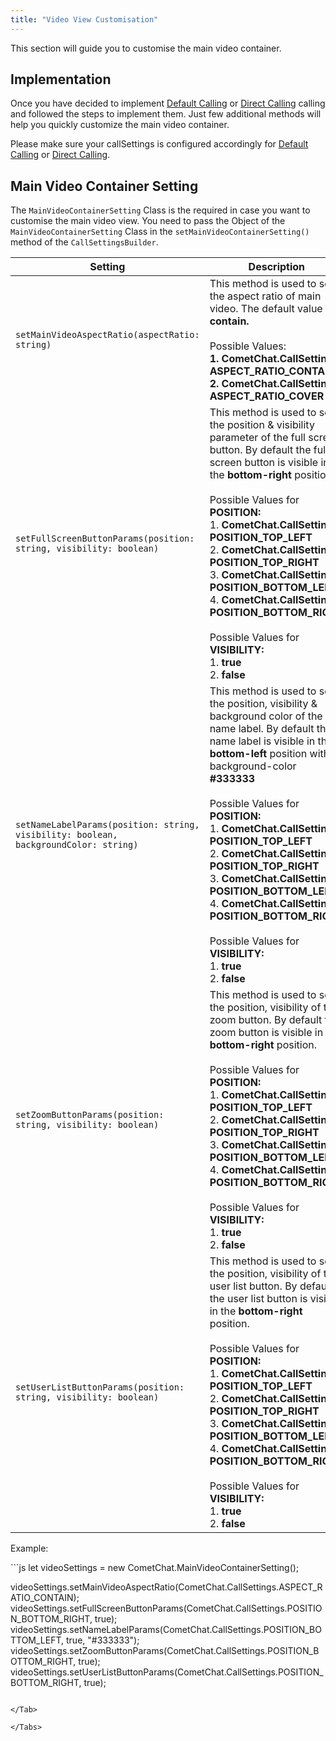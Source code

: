 ```yaml
---
title: "Video View Customisation"
---
```




This section will guide you to customise the main video container.

## Implementation

Once you have decided to implement [Default Calling](/sdk/ionic/3.0/calling-default-calling) or [Direct Calling](/sdk/ionic/3.0/calling-direct-calling) calling and followed the steps to implement them. Just few additional methods will help you quickly customize the main video container.

Please make sure your callSettings is configured accordingly for [Default Calling](/sdk/ionic/3.0/calling-default-calling) or [Direct Calling](/sdk/ionic/3.0/calling-direct-calling).

## Main Video Container Setting

The `MainVideoContainerSetting` Class is the required in case you want to customise the main video view. You need to pass the Object of the `MainVideoContainerSetting` Class in the `setMainVideoContainerSetting()` method of the `CallSettingsBuilder`.

| Setting                                                                              | Description                                                                                                                                                                                                                                                                                                                                                                                                                                                                                                           |
| ------------------------------------------------------------------------------------ | --------------------------------------------------------------------------------------------------------------------------------------------------------------------------------------------------------------------------------------------------------------------------------------------------------------------------------------------------------------------------------------------------------------------------------------------------------------------------------------------------------------------- |
| `setMainVideoAspectRatio(aspectRatio: string)`                                       | This method is used to set the aspect ratio of main video. The default value is **contain.** <br/><br />Possible Values: <br/>**1. CometChat.CallSettings. ASPECT\_RATIO\_CONTAIN** <br/>**2. CometChat.CallSettings. ASPECT\_RATIO\_COVER**                                                                                                                                                                                                                                                                                               |
| `setFullScreenButtonParams(position: string, visibility: boolean)`                   | This method is used to set the position & visibility parameter of the full screen button. By default the full screen button is visible in the **bottom-right** position. <br/><br/>Possible Values for **POSITION:** <br/>1. **CometChat.CallSettings. POSITION\_TOP\_LEFT** <br/>2. **CometChat.CallSettings. POSITION\_TOP\_RIGHT** <br/>3. **CometChat.CallSettings. POSITION\_BOTTOM\_LEFT** <br/>4. **CometChat.CallSettings. POSITION\_BOTTOM\_RIGHT** <br/><br/>Possible Values for **VISIBILITY:** <br/>1. **true** <br/>2. **false**                           |
| `setNameLabelParams(position: string, visibility: boolean, backgroundColor: string)` | This method is used to set the position, visibility & background color of the name label. By default the name label is visible in the **bottom-left** position with a background-color **#333333** <br/><br/>Possible Values for **POSITION:** <br/>1. **CometChat.CallSettings. POSITION\_TOP\_LEFT** <br/>2. **CometChat.CallSettings. POSITION\_TOP\_RIGHT** <br/>3. **CometChat.CallSettings. POSITION\_BOTTOM\_LEFT** <br/>4. **CometChat.CallSettings. POSITION\_BOTTOM\_RIGHT** <br/><br/>Possible Values for **VISIBILITY:** <br/>1. **true** <br/>2. **false** |
| `setZoomButtonParams(position: string, visibility: boolean)`                         | This method is used to set the position, visibility of the zoom button. By default the zoom button is visible in the **bottom-right** position. <br/><br/>Possible Values for **POSITION:** <br/>1. **CometChat.CallSettings. POSITION\_TOP\_LEFT** <br/>2. **CometChat.CallSettings. POSITION\_TOP\_RIGHT** <br/>3. **CometChat.CallSettings. POSITION\_BOTTOM\_LEFT** <br/>4. **CometChat.CallSettings. POSITION\_BOTTOM\_RIGHT** <br/><br/>Possible Values for **VISIBILITY:** <br/>1. **true** <br/>2. **false**                                                    |
| `setUserListButtonParams(position: string, visibility: boolean)`                     | This method is used to set the position, visibility of the user list button. By default the user list button is visible in the **bottom-right** position. <br/><br/>Possible Values for **POSITION:** <br/>1. **CometChat.CallSettings. POSITION\_TOP\_LEFT** <br/>2. **CometChat.CallSettings. POSITION\_TOP\_RIGHT** <br/>3. **CometChat.CallSettings. POSITION\_BOTTOM\_LEFT** <br/>4. **CometChat.CallSettings. POSITION\_BOTTOM\_RIGHT** <br/><br/>Possible Values for **VISIBILITY:** <br/>1. **true** <br/>2. **false**                                          |

Example:

<Tabs>
<Tab title="JavaScript">
```js
let videoSettings = new CometChat.MainVideoContainerSetting();

videoSettings.setMainVideoAspectRatio(CometChat.CallSettings.ASPECT_RATIO_CONTAIN);	videoSettings.setFullScreenButtonParams(CometChat.CallSettings.POSITION_BOTTOM_RIGHT, true);
videoSettings.setNameLabelParams(CometChat.CallSettings.POSITION_BOTTOM_LEFT, true, "#333333");
videoSettings.setZoomButtonParams(CometChat.CallSettings.POSITION_BOTTOM_RIGHT, true);
videoSettings.setUserListButtonParams(CometChat.CallSettings.POSITION_BOTTOM_RIGHT, true);
```

</Tab>

</Tabs>
